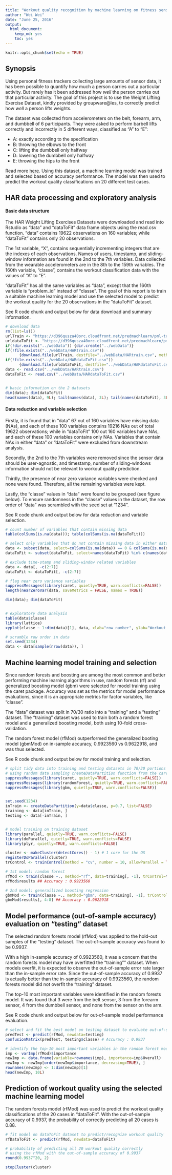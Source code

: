```yaml
---
title: "Workout quality recognition by machine learning on fitness sensor data"
author: "Wei Wei"
date: "June 25, 2016"
output: 
  html_document: 
    keep_md: yes
    toc: yes
---
```


```r
knitr::opts_chunk$set(echo = TRUE)
```


## Synopsis

Using personal fitness trackers collecting large amounts of sensor data, it has been possible to quantify how much a person carries out a particular activity. But rarely has it been addressed how _well_ the person carries out that particular activity. The goal of this project is to use the Weight Lifting Exercise Dataset, kindly provided by groupware@les, to correctly predict how _well_ a person lifts weights.

The dataset was collected from accelerometers on the belt, forearm, arm, and dumbbell of 6 participants. They were asked to perform barbell lifts correctly and incorrectly in 5 different ways, classified as "A" to "E":

- A: exactly according to the specification
- B: throwing the elbows to the front
- C: lifting the dumbbell only halfway
- D: lowering the dumbbell only halfway
- E: throwing the hips to the front

Read more [here][1]. Using this dataset, a machine learning model was trained and selected based on accuracy performance. The model was then used to predict the workout quality classifications on 20 different test cases. 

[1]: http://groupware.les.inf.puc-rio.br/har#ixzz4CNLAdGub "here"

## HAR data processing and exploratory analysis

#### Basic data structure

The HAR Weight Lifting Exercises Datasets were downloaded and read into Rstudio as "data" and "dataToFit" data frame objects using the read.csv function. "data" contains 19622 observations on 160 variables; while "dataToFit" contains only 20 observations. 

The 1st variable, "X", contains sequentially incrementing integers that are the indexes of each observations. Names of users, timestamp, and sliding-window information are found in the 2nd to the 7th variables. Data collected from the wearable accelerometers are in the 8th to the 159th variables. The 160th variable, "classe", contains the workout classification data with the values of "A" to "E".

"dataToFit" has all the same variables as "data", except that the 160th variable is "problem_id" instead of "classe". The goal of this report is to train a suitable machine learning model and use the selected model to predict the workout quality for the 20 observations in the "dataToFit" dataset.

See R code chunk and output below for data download and summary information.


```r

# download data
rm(list=ls())
urlTrain <- "https://d396qusza40orc.cloudfront.net/predmachlearn/pml-training.csv"
urldataToFit <- "https://d396qusza40orc.cloudfront.net/predmachlearn/pml-testing.csv"
if(!dir.exists("../webData")) {dir.create("../webData")}
if(!file.exists("../webData/HARtrain.csv")) 
      {download.file(urlTrain, destfile="../webData/HARtrain.csv", method="curl" )}
if(!file.exists("../webData/HARdataToFit.csv")) 
      {download.file(urldataToFit, destfile="../webData/HARdataToFit.csv", method="curl")}
data <- read.csv("../webData/HARtrain.csv")
dataToFit <- read.csv("../webData/HARdataToFit.csv")


# basic information on the 2 datasets
dim(data); dim(dataToFit)
head(names(data), 9L); tail(names(data), 3L); tail(names(dataToFit), 3L)
```


#### Data reduction and variable selection

Firstly, it is found that in "data" 67 out of 160 variables have missing data (NAs), and each of these 100 variables contains 19216 NAs out of total 19622 observations; while in "dataToFit" 100 out 160 variables have NAs, and each of these 100 variables contains only NAs. Variables that contain NAs in either "data" or "dataToFit" were excluded from downstream analysis. 

Secondly, the 2nd to the 7th variables were removed since the sensor data should be user-agnostic, and timestamp, number of sliding-windows information should not be relevant to workout quality prediction.

Thirdly, the presence of near zero variance variables were checked and none were found. Therefore, all the remaining variables were kept.

Lastly, the "classe" values in "data" were found to be grouped (see figure below). To ensure randomness in the "classe" values in the dataset, the row order of "data" was scrambled with the seed set at "1234".

See R code chunk and output below for data reduction and variable selection.


``` r
# count number of variables that contain missing data
table(colSums(is.na(data))); table(colSums(is.na(dataToFit)))

# select only variables that do not contain missing data in either datasets
data <- subset(data, select=colSums(is.na(data)) == 0 & colSums(is.na(dataToFit)) == 0)
dataToFit <- subset(dataToFit, select=names(dataToFit) %in% c(names(data), "problem_id"))

# exclude time-stamp and sliding-window related variables
data <- data[, -c(2:7)]
dataToFit <- dataToFit[, -c(2:7)]

# flag near zero variance variables
suppressMessages(library(caret, quietly=TRUE, warn.conflicts=FALSE))
length(nearZeroVar(data, saveMetrics = FALSE, names = TRUE))

dim(data); dim(dataToFit)


# exploratory data analysis
table(data$classe)
library(lattice)
xyplot(classe ~ 1:dim(data)[1], data, xlab="row number", ylab="Workout quality (classe)")

# scramble row order in data
set.seed(1234)
data <- data[sample(nrow(data)), ]
```


## Machine learning model training and selection

Since random forests and boosting are among the most common and better performing machine learning algorithms in use, random forests (rf) and generalized boosting model (gbm) were selected for model training using the caret package. Accuracy was set as the metrics for model performance evaluations, since it is an appropriate metrics for factor variables, like "classe". 

The "data" dataset was split in 70/30 ratio into a "training" and a "testing" dataset. The "training" dataset was used to train both a random forest model and a generalized boosting model, both using 10-fold cross-validation.

The random forest model (rfMod) outperformed the generalized booting model (gbmMod) on in-sample accuracy, 0.9923560 vs 0.9622918, and was thus selected. 

See R code chunk and output below for model training and selection.

```r
# split tidy data into training and testing datasets in 70/30 portions
# using random data sampling createDataPartition function from the caret package
suppressMessages(library(caret, quietly=TRUE, warn.conflicts=FALSE))
suppressMessages(library(randomForest, quietly=TRUE, warn.conflicts=FALSE))
suppressMessages(library(gbm, quietly=TRUE, warn.conflicts=FALSE))


set.seed(1234)
inTrain <- createDataPartition(y=data$classe, p=0.7, list=FALSE)
training <- data[inTrain, ]
testing <- data[-inTrain, ]


# model training on training dataset
library(parallel, quietly=TRUE, warn.conflicts=FALSE)
library(doParallel, quietly=TRUE, warn.conflicts=FALSE)
library(plyr, quietly=TRUE, warn.conflicts=FALSE)

cluster <- makeCluster(detectCores() - 1) # 1 core for the OS
registerDoParallel(cluster)
trControl <- trainControl(method = "cv", number = 10, allowParallel = TRUE)

# 1st model: random forest
rfMod <- train(classe ~., method="rf", data=training[, -1], trControl=trControl, metric="Accuracy")
rfMod$results ## Accuracy : 0.9923560

# 2nd model: generailized boosting regression
gbmMod <- train(classe ~., method="gbm", data=training[, -1], trControl=trControl, metric="Accuracy", verbose=F)
gbmMod$results[, 4:8] ## Accuracy : 0.9622918
```


## Model performance (out-of-sample accuracy) evaluation on "testing" dataset

The selected random forests model (rfMod) was applied to the hold-out samples of the "testing" dataset. The out-of-sample accuracy was found to be 0.9937. 

With a high in-sample accuracy of 0.9923560, it was a concern that the random forests model may have overfitted the "training"" dataset. When models overfit, it is expected to observe the out-of-sample error rate larger than the in-sample error rate. Since the out-of-sample accuracy of 0.9937 is actually better than the in-sample accuracy of 0.9923560, the random forests model did not overfit the "training" dataset.

The top-10 most important variables were identified in the random forests model. It was found that 3 were from the belt sensor, 3 from the forearm sensor, 4 from the dumbbell sensor, and none from the sensor on the arm.

See R code chunk and output below for out-of-sample model performance evaluation.

```r
# select and fit the best model on testing dataset to evaluate out-of-sample accuracy
predTest <- predict(rfMod, newdata=testing)
confusionMatrix(predTest, testing$classe) # Accuracy : 0.9937

# identify the top-10 most important variables in the random forest model
imp <- varImp(rfMod)$importance
newImp <- data.frame(variable=rownames(imp), importance=imp$Overall)
newImp <- newImp[order(newImp$importance, decreasing=TRUE), ]
rownames(newImp) <- 1:dim(newImp)[1]
head(newImp, 10L)
```


## Prediction of workout quality using the selected machine learning model

The random forests model (rfMod) was used to predict the workout quality classifications of the 20 cases in "dataToFit". With the out-of-sample accuracy of 0.9937, the probability of correctly predicting all 20 cases is 0.88.


``` r
# fit model on dataToFit dataset to predict/recognize workout quality
rfDataToFit <- predict(rfMod, newdata=dataToFit)

# probability of predicting all 20 workout quality correctly 
# using the rfMod with the out-of-sample accuracy of 0.9937
round(0.9937^20, 2)

stopCluster(cluster)
```




